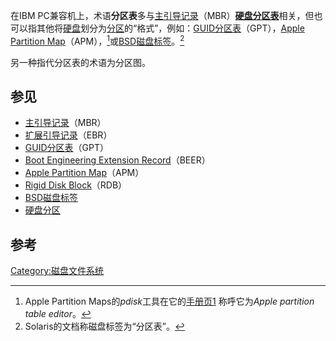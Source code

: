 在IBM PC兼容机上，术语'''分区表'''多与[[主引导记录|主引导记录]]（MBR）'''[[主引导记录#硬盘分区表|硬盘分区表]]'''相关，但也可以指其他将[[硬盘|硬盘]]划分为[[硬盘分区|分区]]的“格式”，例如：[[GUID分区表|GUID分区表]]（GPT），[[Apple_Partition_Map|Apple Partition Map]]（APM），<ref>Apple Partition Maps的''pdisk''工具在它的[[手册页|手册页]][http://developer.apple.com/mac/library/DOCUMENTATION/Darwin/Reference/ManPages/man8/pdisk.8.html] {{Wayback|url=http://developer.apple.com/mac/library/DOCUMENTATION/Darwin/Reference/ManPages/man8/pdisk.8.html |date=20100304181615 }}称呼它为''Apple partition table editor''。</ref>或[[BSD磁盘标签|BSD磁盘标签]]。<ref>Solaris的文档称磁盘标签{{cite web |url=http://docs.sun.com/app/docs/doc/805-7228/6j6q7uet6?a=view |title=存档副本 |accessdate=2010-04-03 |deadurl=yes |archiveurl=https://web.archive.org/web/20070228200258/http://docs.sun.com/app/docs/doc/805-7228/6j6q7uet6?a=view |archivedate=2007-02-28 }}为“分区表”。</ref>

另一种指代分区表的术语为分区图。

== 参见 ==
* [[主引导记录|主引导记录]]（MBR）
* [[扩展引导记录|扩展引导记录]]（EBR）
* [[GUID分区表|GUID分区表]]（GPT）
* [[Boot_Engineering_Extension_Record|Boot Engineering Extension Record]]（BEER）
* [[Apple_Partition_Map|Apple Partition Map]]（APM）
* [[Rigid_Disk_Block|Rigid Disk Block]]（RDB）
* [[BSD磁盘标签|BSD磁盘标签]]
* [[硬盘分区|硬盘分区]]

== 参考 ==
{{reflist}}

{{电脑小作品}}

[[Category:磁盘文件系统|Category:磁盘文件系统]]